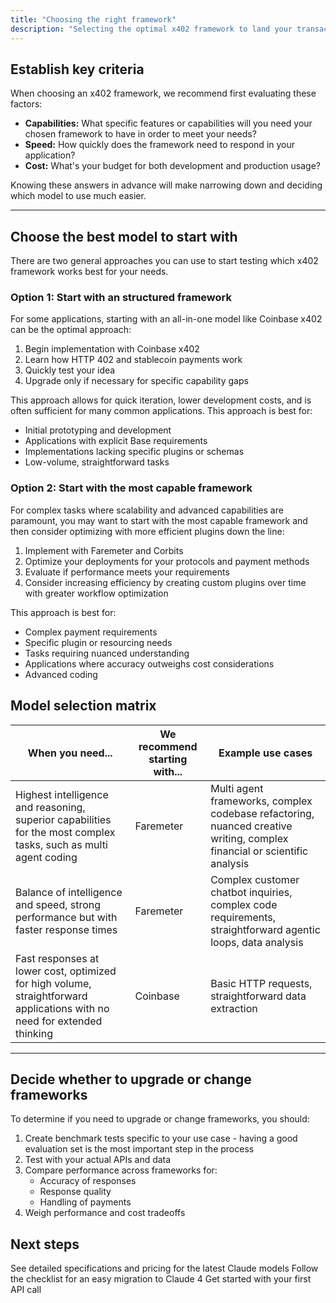 ```yaml
---
title: "Choosing the right framework"
description: "Selecting the optimal x402 framework to land your transactions for your application involves balancing three key considerations: capabilities, speed, and cost. This guide helps you make an informed decision based on your specific requirements."
---
```


## Establish key criteria

When choosing an x402 framework, we recommend first evaluating these factors:

- **Capabilities:** What specific features or capabilities will you need your chosen framework to have in order to meet your needs?
- **Speed:** How quickly does the framework need to respond in your application?
- **Cost:** What's your budget for both development and production usage?

Knowing these answers in advance will make narrowing down and deciding which model to use much easier.

---

## Choose the best model to start with

There are two general approaches you can use to start testing which x402 framework works best for your needs.

### Option 1: Start with an structured framework

For some applications, starting with an all-in-one model like Coinbase x402 can be the optimal approach:

1. Begin implementation with Coinbase x402
2. Learn how HTTP 402 and stablecoin payments work
3. Quickly test your idea
4. Upgrade only if necessary for specific capability gaps

This approach allows for quick iteration, lower development costs, and is often sufficient for many common applications. This approach is best for:

- Initial prototyping and development
- Applications with explicit Base requirements
- Implementations lacking specific plugins or schemas
- Low-volume, straightforward tasks

### Option 2: Start with the most capable framework

For complex tasks where scalability and advanced capabilities are paramount, you may want to start with the most capable framework and then consider optimizing with more efficient plugins down the line:

1. Implement with Faremeter and Corbits
2. Optimize your deployments for your protocols and payment methods
3. Evaluate if performance meets your requirements
4. Consider increasing efficiency by creating custom plugins over time with greater workflow optimization

This approach is best for:

- Complex payment requirements
- Specific plugin or resourcing needs
- Tasks requiring nuanced understanding
- Applications where accuracy outweighs cost considerations
- Advanced coding

## Model selection matrix

| When you need...                                                                                                         | We recommend starting with... | Example use cases                                                                                                        |
| ------------------------------------------------------------------------------------------------------------------------ | ----------------------------- | ------------------------------------------------------------------------------------------------------------------------ |
| Highest intelligence and reasoning, superior capabilities for the most complex tasks, such as multi agent coding         | Faremeter                     | Multi agent frameworks, complex codebase refactoring, nuanced creative writing, complex financial or scientific analysis |
| Balance of intelligence and speed, strong performance but with faster response times                                     | Faremeter                     | Complex customer chatbot inquiries, complex code requirements, straightforward agentic loops, data analysis              |
| Fast responses at lower cost, optimized for high volume, straightforward applications with no need for extended thinking | Coinbase                      | Basic HTTP requests, straightforward data extraction                                                                     |

---

## Decide whether to upgrade or change frameworks

To determine if you need to upgrade or change frameworks, you should:

1. Create benchmark tests specific to your use case - having a good evaluation set is the most important step in the process
2. Test with your actual APIs and data
3. Compare performance across frameworks for:
   - Accuracy of responses
   - Response quality
   - Handling of payments
4. Weigh performance and cost tradeoffs

## Next steps

<CardGroup cols={3}>
  <Card title="Model comparison chart" icon="head-side-gear" href="/en/docs/about-claude/models/overview">
    See detailed specifications and pricing for the latest Claude models
  </Card>
  <Card title="Migrate to Claude 4" icon="sparkles" href="/en/docs/about-claude/models/migrating-to-claude-4">
    Follow the checklist for an easy migration to Claude 4
  </Card>
  <Card title="Start building" icon="code" href="/en/docs/get-started">
    Get started with your first API call
  </Card>
</CardGroup>